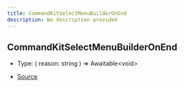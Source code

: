 ```yaml
---
title: CommandKitSelectMenuBuilderOnEnd
description: No description provided
---
```


## CommandKitSelectMenuBuilderOnEnd

- Type: (
  reason: string
) => Awaitable\<void>

- [Source](https://github.com/underctrl-io/commandkit/blob/98b939d6fdf8beaae597b4dc0351a139da52ee8d/packages/commandkit/src/components/v1/select-menu/common.ts#L28)